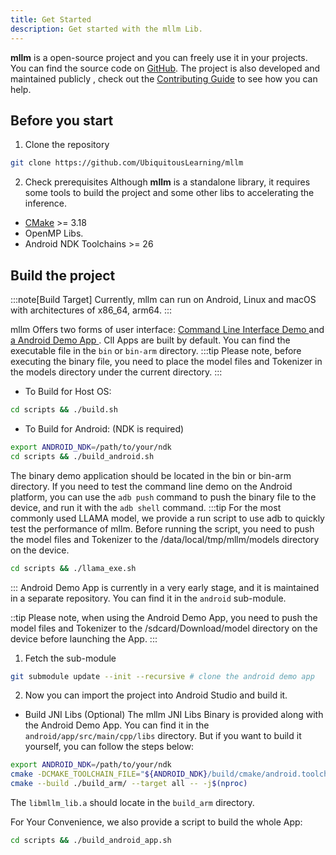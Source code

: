 ```yaml
---
title: Get Started
description: Get started with the mllm Lib.
---
```


**mllm** is a open-source project and you can freely use it in your projects. You can find the source code on [GitHub](https://github.com/UbiquitousLearning/mllm).
The project is also developed and maintained publicly , check out the [Contributing Guide](/contributing/contributing) to see how you can help.
<LinkCard
  title="Contributing Guide"
  description="Learn how to contribute to mllm."
  href="/contributing/contributing"
/>
## Before you start

1. Clone the repository
```bash
git clone https://github.com/UbiquitousLearning/mllm
```
2. Check prerequisites
Although **mllm** is a standalone library, it requires some tools to build the project and some other libs to accelerating the inference.
 - [CMake](https://cmake.org/download/)  >= 3.18
 - OpenMP Libs.
 - Android NDK Toolchains >= 26

## Build the project

:::note[Build Target]
Currently, mllm can run on Android, Linux and macOS with architectures of x86_64, arm64.
:::

mllm Offers two forms of user interface: <ins> Command Line Interface Demo </ins> and <ins> a Android Demo App </ins>.
<Card title="Build For CLI Demo" icon="laptop">
ClI Apps are built by default. You can find the executable file in the `bin` or `bin-arm` directory.
:::tip
Please note, before executing the binary file, you need to place the model files and Tokenizer in the models directory under the current directory.
:::
* To Build for Host OS:
```bash
cd scripts && ./build.sh
```
* To Build for Android: (NDK is required)
```bash
export ANDROID_NDK=/path/to/your/ndk
cd scripts && ./build_android.sh
```
The binary demo application should be located in the bin or bin-arm directory. If you need to test the command line demo on the Android platform, you can use the `adb push` command to push the binary file to the device, and run it with the `adb shell` command.
:::tip
For the most commonly used LLAMA model, we provide a run script to use adb to quickly test the performance of mllm.
Before running the script, you need to push the model files and Tokenizer to the /data/local/tmp/mllm/models directory on the device.
```bash
cd scripts && ./llama_exe.sh
```
:::
</Card>
<Card title="Build For Android Demo App" icon="puzzle">
Android Demo App is currently in a very early stage, and it is maintained in a separate repository. You can find it in the `android` sub-module.

::tip
Please note, when using the Android Demo App, you need to push the model files and Tokenizer to the /sdcard/Download/model directory on the device before launching the App.
:::

1. Fetch the sub-module
```bash
git submodule update --init --recursive # clone the android demo app
```
2. Now you can import the project into Android Studio and build it.

* Build JNI Libs (Optional)
The mllm JNI Libs Binary is provided along with the Android Demo App. You can find it in the `android/app/src/main/cpp/libs` directory.
But if you want to build it yourself, you can follow the steps below:
```bash
export ANDROID_NDK=/path/to/your/ndk
cmake -DCMAKE_TOOLCHAIN_FILE="${ANDROID_NDK}/build/cmake/android.toolchain.cmake" -DAPK=ON -DANDROID_ABI="arm64-v8a" -DANDROID_NDK="${ANDROID_NDK}" -DANDROID_PLATFORM=android-28 -B./build_arm/ .
cmake --build ./build_arm/ --target all -- -j$(nproc)
```
The `libmllm_lib.a` should locate in the `build_arm` directory.

For Your Convenience, we also provide a script to build the whole App:
```bash
cd scripts && ./build_android_app.sh
```

</Card>




